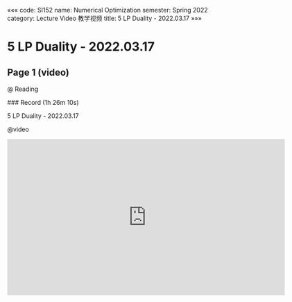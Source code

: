 «««
code: SI152
name: Numerical Optimization
semester: Spring 2022
category: Lecture Video 教学视频
title: 5 LP Duality - 2022.03.17
»»»

# 5 LP Duality - 2022.03.17

## Page 1 (video)

@ Reading

<div class="markdown-body">
### Record (1h 26m 10s)

5 LP Duality - 2022.03.17
</div>

@video

<iframe src="https://sbbrisk.com/e/03a9n1k97n8x.html" frameborder=0 marginwidth=0 marginheight=0 scrolling=no width=640 height=360 allowfullscreen></iframe>
